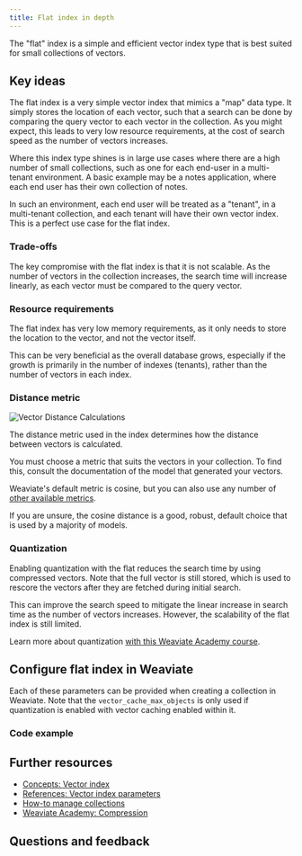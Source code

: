 ```yaml
---
title: Flat index in depth
---
```



The "flat" index is a simple and efficient vector index type that is best suited for small collections of vectors.

## <i class="fa-solid fa-square-chevron-right"></i> Key ideas

The flat index is a very simple vector index that mimics a "map" data type. It simply stores the location of each vector, such that a search can be done by comparing the query vector to each vector in the collection. As you might expect, this leads to very low resource requirements, at the cost of search speed as the number of vectors increases.

Where this index type shines is in large use cases where there are a high number of small collections, such as one for each end-user in a multi-tenant environment. A basic example may be a notes application, where each end user has their own collection of notes.

In such an environment, each end user will be treated as a "tenant", in a multi-tenant collection, and each tenant will have their own vector index. This is a perfect use case for the flat index.

### <i class="fa-solid fa-chalkboard"></i> Trade-offs

The key compromise with the flat index is that it is not scalable. As the number of vectors in the collection increases, the search time will increase linearly, as each vector must be compared to the query vector.

### <i class="fa-solid fa-chalkboard"></i> Resource requirements

The flat index has very low memory requirements, as it only needs to store the location to the vector, and not the vector itself.

This can be very beneficial as the overall database grows, especially if the growth is primarily in the number of indexes (tenants), rather than the number of vectors in each index.

### <i class="fa-solid fa-chalkboard"></i> Distance metric

![Vector Distance Calculations](../../../../blog/2024-03-26-intel/img/vector_distance.png)

The distance metric used in the index determines how the distance between vectors is calculated.

You must choose a metric that suits the vectors in your collection. To find this, consult the documentation of the model that generated your vectors.

Weaviate's default metric is cosine, but you can also use any number of [other available metrics](/weaviate/config-refs/distances.md).

If you are unsure, the cosine distance is a good, robust, default choice that is used by a majority of models.

### <i class="fa-solid fa-chalkboard"></i> Quantization

Enabling quantization with the flat reduces the search time by using compressed vectors. Note that the full vector is still stored, which is used to rescore the vectors after they are fetched during initial search.

This can improve the search speed to mitigate the linear increase in search time as the number of vectors increases. However, the scalability of the flat index is still limited.

Learn more about quantization [with this Weaviate Academy course](../compression/index.md).

## <i class="fa-solid fa-square-chevron-right"></i> Configure flat index in Weaviate

Each of these parameters can be provided when creating a collection in Weaviate. Note that the `vector_cache_max_objects` is only used if quantization is enabled with vector caching enabled within it.

### <i class="fa-solid fa-code"></i> Code example

<FilteredTextBlock
  text={PyCode}
  startMarker="# START CustomConfigFlat"
  endMarker="# END CustomConfigFlat"
  language="py"
/>

## <i class="fa-solid fa-square-chevron-right"></i> Further resources

- [Concepts: Vector index](/weaviate/concepts/vector-index.md)
- [References: Vector index parameters](/weaviate/config-refs/schema/vector-index.md)
- [How-to manage collections](/weaviate/manage-data/collections.mdx)
- [Weaviate Academy: Compression](../compression/index.md)

## Questions and feedback


<DocsFeedback/>

